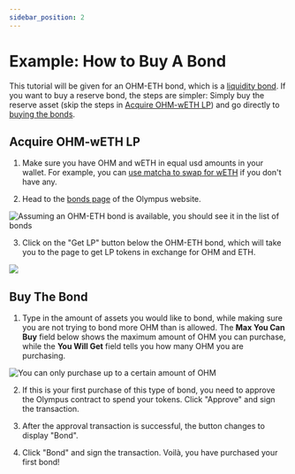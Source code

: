 ```yaml
---
sidebar_position: 2
---
```


# Example: How to Buy A Bond

This tutorial will be given for an OHM-ETH bond, which is a [liquidity bond](../../literature-content/glossary#liquidity-bonds). 
If you want to buy a reserve bond, the steps are simpler: 
Simply buy the reserve asset (skip the steps in [Acquire OHM-wETH LP](#acquire-ohm-weth-lp)) and go directly to 
[buying the bonds](#buy-the-bond).

## Acquire OHM-wETH LP

1. Make sure you have OHM and wETH in equal usd amounts in your wallet. For example, you can [use matcha to swap for wETH](https://matcha.xyz/markets/1/0x64aa3364f17a4d01c6f1751fd97c2bd3d7e7f1d5/0xc02aaa39b223fe8d0a0e5c4f27ead9083c756cc2) if you don't have any.

2. Head to the [bonds page](https://app.olympusdao.finance/#/bonds) of the Olympus website. 

![Assuming an OHM-ETH bond is available, you should see it in the list of bonds](/gitbook/assets/buy-a-bond.png)

3. Click on the "Get LP" button below the OHM-ETH bond, which will take you to the page to get LP tokens in exchange for OHM and ETH. 

![](/gitbook/assets/get-lp-button.png)


## Buy The Bond

1. Type in the amount of assets you would like to bond, while making sure you are not trying to bond more OHM than is allowed. 
The **Max You Can Buy** field below shows the maximum amount of OHM you can purchase, 
while the **You Will Get** field tells you how many OHM you are purchasing.

![You can only purchase up to a certain amount of OHM](/gitbook/assets/max-you-can-buy.png)

2. If this is your first purchase of this type of bond, you need to approve the Olympus contract to spend your tokens. Click "Approve" and sign the transaction.

3. After the approval transaction is successful, the button changes to display "Bond".

4. Click "Bond" and sign the transaction. Voilà, you have purchased your first bond!
